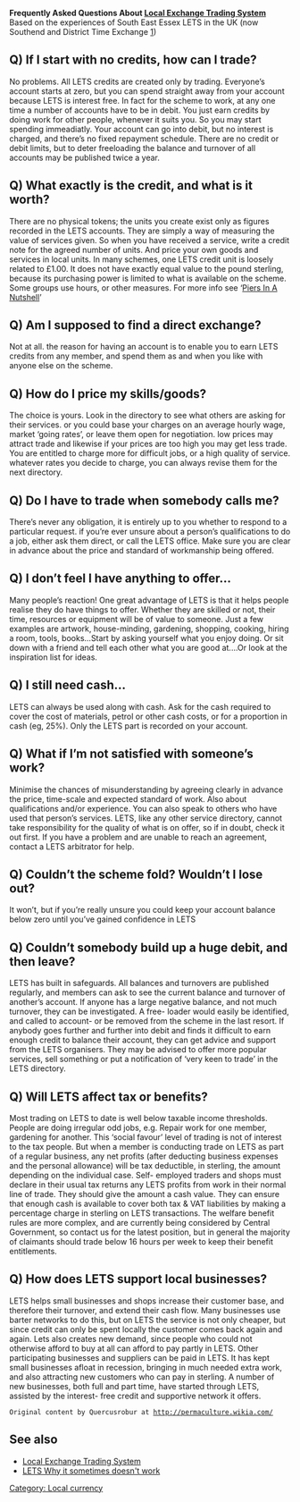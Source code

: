 '''Frequently Asked Questions About [[Local Exchange Trading System]]'''
Based on the experiences of South East Essex LETS in the UK (now Southend and District Time Exchange [http://sostimebank.org.uk])

==Q) If I start with no credits, how can I trade?==
No problems. All LETS credits are created only by trading. Everyone’s account starts at zero, but you can spend straight away from your account because LETS is interest free. In fact for the scheme to work, at any one time a number of accounts have to be in debit. You just earn credits by doing work for other people, whenever it suits you. So you may start spending immeadiatly. Your account can go into debit, but no interest is charged, and there’s no fixed repayment schedule. There are no credit or debit limits, but to deter freeloading the balance and turnover of all accounts may be published twice a year.

==Q) What exactly is the credit, and what is it worth?==
There are no physical tokens; the units you create exist only as figures recorded in the LETS accounts. They are simply a way of measuring the value of services given. So when you have received a service, write a credit note for the agreed number of units. And price your own goods and services in local units. In many schemes, one LETS credit unit is loosely related to £1.00. It does not have exactly equal value to the pound sterling, because its purchasing power is limited to what is available on the scheme. Some groups use hours, or other measures.
For more info see ‘[[Piers In A Nutshell]]’

==Q) Am I supposed to find a direct exchange?==
Not at all. the reason for having an account is to enable you to earn LETS credits from any member, and spend them as and when you like with anyone else on the scheme.

==Q) How do I price my skills/goods?==
The choice is yours. Look in the directory to see what others are asking for their services. or you could base your charges on an average hourly wage, market ‘going rates’, or leave them open for negotiation. low prices may attract trade and likewise if your prices are too high you may get less trade. You are entitled to charge more for difficult jobs, or a high quality of service. whatever rates you decide to charge, you can always revise them for the next directory.

==Q) Do I have to trade when somebody calls me?==
There’s never any obligation, it is entirely up to you whether to respond to a particular request. if you’re ever unsure about a person’s qualifications to do a job, either ask them direct, or call the LETS office. Make sure you are clear in advance about the price and standard of workmanship being offered.

==Q) I don’t feel I have anything to offer...==

Many people’s reaction! One great advantage of LETS is that it helps people realise they do have things to offer. Whether they are skilled or not, their time, resources or equipment will be of value to someone. Just a few examples are artwork, house-minding, gardening, shopping, cooking, hiring a room, tools, books...Start by asking yourself what you enjoy doing. Or sit down with a friend and tell each other what you are good at....Or look at the inspiration list for ideas.

==Q) I still need cash...==
LETS can always be used along with cash. Ask for the cash required to cover the cost of materials, petrol or other cash costs, or for a proportion in cash (eg, 25%). Only the LETS part is recorded on your account.

==Q) What if I’m not satisfied with someone’s work?==
Minimise the chances of misunderstanding by agreeing clearly in advance the price, time-scale and expected standard of work. Also about qualifications and/or experience. You can also speak to others who have used that person’s services. LETS, like any other service directory, cannot take responsibility for the quality of what is on offer, so if in doubt, check it out first. If you have a problem and are unable to reach an agreement, contact a LETS arbitrator for help.

==Q) Couldn’t the scheme fold? Wouldn’t I lose out?==
It won’t, but if you’re really unsure you could keep your account balance below zero until you’ve gained confidence in LETS

==Q) Couldn’t somebody build up a huge debit, and then leave?==
LETS has built in safeguards. All balances and turnovers are published regularly, and members can ask to see the current balance and turnover of another’s account. If anyone has a large negative balance, and not much turnover, they can be investigated. A free- loader would easily be identified, and called to account- or be removed from the scheme in the last resort.
If anybody goes further and further into debit and finds it difficult to earn enough credit to balance their account, they can get advice and support from the LETS organisers. They may be advised to offer more popular services, sell something or put a notification of ‘very keen to trade’ in the LETS directory.

==Q) Will LETS affect tax or benefits?==
Most trading on LETS to date is well below taxable income thresholds. People are doing irregular odd jobs, e.g. Repair work for one member, gardening for another. This ‘social favour’ level of trading is not of interest to the tax people. But when a member is conducting trade on LETS as part of a regular business, any net profits (after deducting business expenses and the personal allowance) will be tax deductible, in sterling, the amount depending on the individual case. Self- employed traders and shops must declare in their usual tax returns any LETS profits from work in their normal line of trade. They should give the amount a cash value. They can ensure that enough cash is available to cover both tax & VAT liabilities by making a percentage charge in sterling on LETS transactions. The welfare benefit rules are more complex, and are currently being considered by Central Government, so contact us for the latest position, but in general the majority of claimants should trade below 16 hours per week to keep their benefit entitlements.

==Q) How does LETS support local businesses?==
LETS helps small businesses and shops increase their customer base, and therefore their turnover, and extend their cash flow. Many businesses use barter networks to do this, but on LETS the service is not only cheaper, but since credit can only be spent locally the customer comes back again and again. Lets also creates new demand, since people who could not otherwise afford to buy at all can afford to pay partly in LETS. Other participating businesses
and suppliers can be paid in LETS. It has kept small businesses afloat in recession, bringing in much needed extra work, and also attracting new customers who can pay in sterling.
A number of new businesses, both full and part time, have started through LETS, assisted by
the interest- free credit and supportive network it offers.

 Original content by Quercusrobur at http://permaculture.wikia.com/

==See also==
*[[Local Exchange Trading System]]
*[[LETS Why it sometimes doesn't work]]

{{attrib permawiki|Frequently asked questions about LETS}}

[[Category: Local currency]]